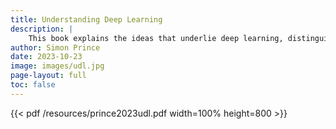 ```yaml
---
title: Understanding Deep Learning
description: |
    This book explains the ideas that underlie deep learning, distinguishing it from volumes that cover coding and other practical aspects. More resources can be found on <a href="https://udlbook.github.io/udlbook/">https://udlbook.github.io/udlbook/</a>.
author: Simon Prince
date: 2023-10-23
image: images/udl.jpg
page-layout: full
toc: false
---
```


{{< pdf /resources/prince2023udl.pdf width=100% height=800 >}}
